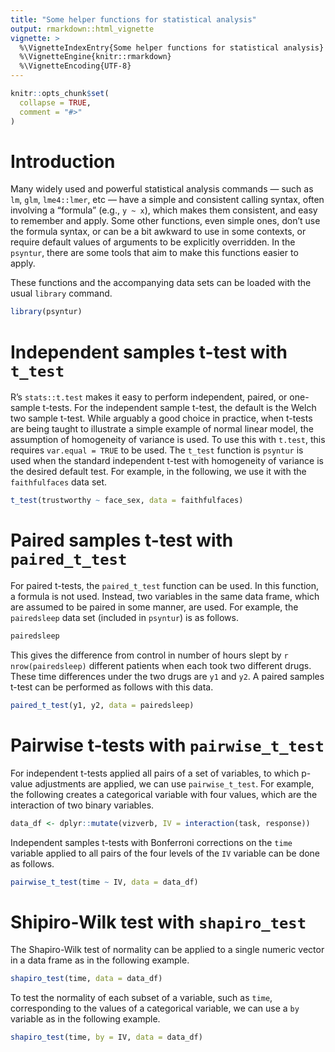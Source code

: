 ```yaml
---
title: "Some helper functions for statistical analysis"
output: rmarkdown::html_vignette
vignette: >
  %\VignetteIndexEntry{Some helper functions for statistical analysis}
  %\VignetteEngine{knitr::rmarkdown}
  %\VignetteEncoding{UTF-8}
---
```


```r
knitr::opts_chunk$set(
  collapse = TRUE,
  comment = "#>"
)
```

# Introduction

Many widely used and powerful statistical analysis commands --- such as `lm`, `glm`, `lme4::lmer`, etc --- have a simple and consistent calling syntax, often involving a "formula" (e.g., `y ~ x`), which makes them consistent, and easy to remember and apply.
Some other functions, even simple ones, don't use the formula syntax, or can be a bit awkward to use in some contexts, or require default values of arguments to be explicitly overridden.
In the `psyntur`, there are some tools that aim to make this functions easier to apply.

These functions and the accompanying data sets can be loaded with the usual `library` command.
```r
library(psyntur)
```

# Independent samples t-test with `t_test`

R's `stats::t.test` makes it easy to perform independent, paired, or one-sample t-tests.
For the independent sample t-test, the default is the Welch two sample t-test.
While arguably a good choice in practice, when t-tests are being taught to illustrate a simple example of normal linear model, the assumption of homogeneity of variance is used.
To use this with `t.test`, this requires `var.equal = TRUE` to be used.
The `t_test` function is `psyntur` is used when the standard independent t-test with homogeneity of variance is the desired default test.
For example, in the following, we use it with the `faithfulfaces` data set. 
```r
t_test(trustworthy ~ face_sex, data = faithfulfaces)
```

# Paired samples t-test with `paired_t_test`

For paired t-tests, the `paired_t_test` function can be used.
In this function, a formula is not used.
Instead, two variables in the same data frame, which are assumed to be paired in some manner, are used.
For example, the `pairedsleep` data set (included in `psyntur`) is as follows.
```r
pairedsleep
```
This gives the difference from control in number of hours slept by `r nrow(pairedsleep)` different patients when each took two different drugs.
These time differences under the two drugs are `y1` and `y2`.
A paired samples t-test can be performed as follows with this data.
```r
paired_t_test(y1, y2, data = pairedsleep)
```


# Pairwise t-tests with `pairwise_t_test`

For independent t-tests applied all pairs of a set of variables, to which p-value adjustments are applied, we can use `pairwise_t_test`.
For example, the following creates a categorical variable with four values, which are the interaction of two binary variables.
```r
data_df <- dplyr::mutate(vizverb, IV = interaction(task, response))
```
Independent samples t-tests with Bonferroni corrections on the `time` variable applied to all pairs of the four levels of the `IV` variable can be done as follows.
```r
pairwise_t_test(time ~ IV, data = data_df)
```

# Shipiro-Wilk test with `shapiro_test`

The Shapiro-Wilk test of normality can be applied to a single numeric vector in a data frame as in the following example.
```r
shapiro_test(time, data = data_df)
```
To test the normality of each subset of a variable, such as `time`, corresponding to the values of a categorical variable, we can use a `by` variable as in the following example.
```r
shapiro_test(time, by = IV, data = data_df)
```


